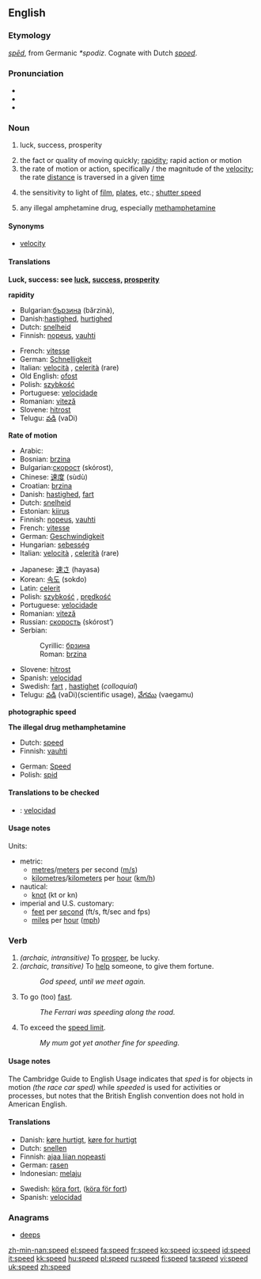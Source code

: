 {{wikipediapl}}
==English==

===Etymology===
{{OE.}} ''[[sped#Old English|spēd]]'', from Germanic ''*spodiz''.  Cognate with Dutch ''[[spoed]]''.

===Pronunciation===
*{{IPA|/spiːd/}}
*{{audio|en-us-speed.ogg|Audio (US)}}
*{{rhymes|iːd}}

===Noun===
{{wikipedia}}
{{en-noun}}

# {{archaic}} luck, success, prosperity
# the fact or quality of moving quickly; [[rapidity]]; rapid action or motion
# the rate of motion or action, specifically {{math}}/{{physics}} the magnitude of the [[velocity]]; the rate [[distance]] is traversed in a given [[time]]
# {{photography}} the sensitivity to light of [[film]], [[plates]], etc.; [[shutter speed]]
# {{slang}} any illegal amphetamine drug, especially [[methamphetamine]]

====Synonyms====
*[[velocity]]

====Translations====
'''Luck, success: see [[luck]], [[success]], [[prosperity]]'''

'''rapidity'''
{{top}}
*Bulgarian:[[бързина]] (bărzinà), {{f}}
*Danish:[[hastighed]], [[hurtighed]]
*Dutch: [[snelheid]] {{f}}
*Finnish: [[nopeus]], [[vauhti]]
{{mid}}
*French: [[vitesse]]
*German: [[Schnelligkeit]]
*Italian: [[velocità]] {{f}}, [[celerità]] {{f}}(rare)
*Old English: [[ofost]] {{f}}
*Polish: [[szybkość]] {{f}}
*Portuguese: [[velocidade]] {{f}}
*Romanian: [[viteză]] {{f}}
*Slovene: [[hitrost]] {{f}}
*Telugu: [[వడి]] (vaDi)
{{bottom}}

'''Rate of motion'''
{{top}}
*Arabic: {{ARchar|[[سرعة]]}} {{Unicode|(súrʕa)}} {{f}}
*Bosnian: [[brzina#Bosnian|brzina]] {{f}}
*Bulgarian:[[скорост]] (skórost), {{f}}
*Chinese: [[速度]] (sùdù)
*Croatian: [[brzina#Croatian|brzina]] {{f}}
*Danish: [[hastighed]], [[fart]]
*Dutch: [[snelheid]] {{f}}
*Estonian: [[kiirus]]
*Finnish: [[nopeus]], [[vauhti]]
*French: [[vitesse]] {{f}}
*German: [[Geschwindigkeit]] {{f}}
*Hungarian: [[sebesség]]
*Italian: [[velocità]] {{f}}, [[celerità]] {{f}}(rare)
{{mid}}
*Japanese: [[速さ]] (hayasa)
*Korean: [[속도]] (sokdo)
*Latin: [[celerit]]
*Polish: [[szybkość]] {{f}}, [[prędkość]] {{f}}
*Portuguese: [[velocidade]] {{f}}
*Romanian: [[viteză]] {{f}}
*Russian: [[скорость]] (skórost’) {{f}}
*Serbian:
*:Cyrillic: [[брзина#Serbian|брзина]] {{f}}
*:Roman: [[brzina#Serbian|brzina]]   {{f}}
*Slovene: [[hitrost]] {{f}}
*Spanish: [[velocidad]] {{f}}
*Swedish: [[fart]] {{c}}, [[hastighet]] {{c}} (''colloquial'')
*Telugu: [[వడి]] (vaDi)(scientific usage), [[వేగము]] (vaegamu)
{{bottom}}

'''photographic speed'''
{{top}}
{{mid}}
{{bottom}}

'''The illegal drug methamphetamine'''
{{top}}
*Dutch: [[speed#Dutch|speed]]
*Finnish: [[vauhti]]
{{mid}}
*German: [[Speed]] {{n}}
*Polish: {{slang}} [[spid]] {{m}}
{{bottom}}

====Translations to be checked====
{{checktrans}}
*{{ttbc|Spanish}}: [[velocidad]]

====Usage notes====
Units:
*metric:
**[[metre]]s/[[meter]]s per second ([[m/s]])
**[[kilometre]]s/[[kilometer]]s per [[hour]] ([[km/h]])
*nautical:
**[[knot]] (kt or kn) 
*imperial and U.S. customary:
**[[foot|feet]] per [[second]] (ft/s, ft/sec and fps)
**[[mile]]s per [[hour]] ([[mph]])

===Verb===
{{en-verb|speeds|speeding|'''[[sped]] '''or''' [[speeded]]'''}}

# ''(archaic, intransitive)'' To [[prosper]], be lucky.
# ''(archaic, transitive)'' To [[help]] someone, to give them fortune.
#:''God speed, until we meet again.''
# To go (too) [[fast]].
#:''The Ferrari was speeding along the road.''
# To exceed the [[speed limit]].
#:''My mum got yet another fine for speeding.''

====Usage notes====
The Cambridge Guide to English Usage indicates that ''sped'' is for objects in motion ''(the race car sped)'' while ''speeded'' is used for activities or processes, but notes that the British English convention does not hold in American English.  <!--Sped is the only correct form in American English, but additional references are still needed for that...rfv?  Also, should ''speeded'' be only listed as a related term to [[sped]] but not linked here at all?-->

====Translations====
{{top}}
*Danish: [[køre hurtigt]], [[køre for hurtigt]]
*Dutch: [[snellen]]
*Finnish: [[ajaa liian nopeasti]]
*German: [[rasen]]
*Indonesian: [[laju|melaju]]
{{mid}}
*Swedish: [[köra fort]], ([[köra för fort]])
*Spanish: [[velocidad]]
{{bottom}}

===Anagrams===
*[[deeps]]

[[zh-min-nan:speed]]
[[el:speed]]
[[fa:speed]]
[[fr:speed]]
[[ko:speed]]
[[io:speed]]
[[id:speed]]
[[it:speed]]
[[kk:speed]]
[[hu:speed]]
[[pl:speed]]
[[ru:speed]]
[[fi:speed]]
[[ta:speed]]
[[vi:speed]]
[[uk:speed]]
[[zh:speed]]